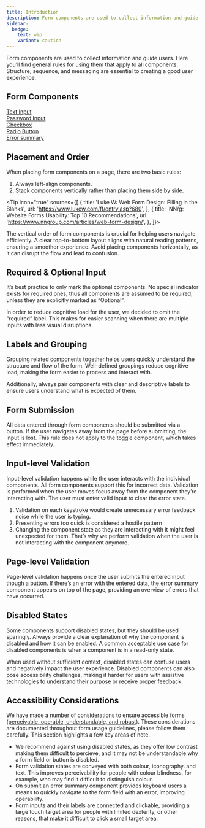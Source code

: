 ```yaml
---
title: Introduction
description: Form components are used to collect information and guide users. Here you’ll find general rules for using them that apply to all components. Structure, sequence, and messaging are essential to creating a good user experience.
sidebar:
  badge:
    text: wip
    variant: caution
---
```




Form components are used to collect information and guide users. Here you’ll find general rules for using them that apply to all components. Structure, sequence, and messaging are essential to creating a good user experience.

## Form Components

<div style="display: flex; flex-direction: column">
	<a href="text-input">Text Input</a>
	<a href="password-input">Password Input</a>
	<a href="checkbox">Checkbox</a>
	<a href="radio-button">Radio Button</a>
	<a href="error-summary">Error summary</a>
</div>

## Placement and Order

When placing form components on a page, there are two basic rules:

1.  Always left-align components.
2.  Stack components vertically rather than placing them side by side.

<PlacementOrderGuidlines brand={props.brand} />

<Tip
	icon="true"
	sources={[
		{
			title: 'Luke W: Web Form Design: Filling in the Blanks',
			url: 'https://www.lukew.com/ff/entry.asp?680',
		},
		{
			title: 'NN/g: Website Forms Usability: Top 10 Recommendations',
			url: 'https://www.nngroup.com/articles/web-form-design/',
		},
	]}>
	<p>
		The vertical order of form components is crucial for helping users navigate
		efficiently. A clear top-to-bottom layout aligns with natural reading
		patterns, ensuring a smoother experience. Avoid placing components
		horizontally, as it can disrupt the flow and lead to confusion.
	</p>
</Tip>

## Required & Optional Input

It’s best practice to only mark the optional components. No special indicator exists for required ones, thus all components are assumed to be required, unless they are explicitly marked as “Optional”.

<RequiredOptionalInput brand={props.brand} />

<Tip>
	<p>
		In order to reduce cognitive load for the user, we decided to omit the
		“required” label. This makes for easier scanning when there are multiple
		inputs with less visual disruptions.
	</p>
</Tip>

## Labels and Grouping

Grouping related components together helps users quickly understand the structure and flow of the form. Well-defined groupings reduce cognitive load, making the form easier to process and interact with.

<LabelsGrouping brand={props.brand} />

Additionally, always pair components with clear and descriptive labels to ensure users understand what is expected of them.

## Form Submission

All data entered through form components should be submitted via a button. If the user navigates away from the page before submitting, the input is lost. This rule does not apply to the toggle component, which takes effect immediately.

<FormSubmission brand={props.brand} />

## Input-level Validation

Input-level validation happens while the user interacts with the individual components. All form components support this for incorrect data. Validation is performed when the user moves focus away from the component they’re interacting with. The user must enter valid input to clear the error state.

<InputValidation brand={props.brand} />

<Tip>
	<ol>
		<li>
			Validation on each keystroke would create unnecessary error feedback noise
			while the user is typing.
		</li>
		<li>Presenting errors too quick is considered a hostile pattern</li>
		<li>
			Changing the component state as they are interacting with it might feel
			unexpected for them. That’s why we perform validation when the user is not
			interacting with the component anymore.
		</li>
	</ol>
</Tip>

## Page-level Validation

Page-level validation happens once the user submits the entered input though a button. If there’s an error with the entered data, the error summary component appears on top of the page, providing an overview of errors that have occurred.

<ErrorSummary brand={props.brand} />

## Disabled States

Some components support disabled states, but they should be used sparingly. Always provide a clear explanation of why the component is disabled and how it can be enabled. A common acceptable use case for disabled components is when a component is in a read-only state.

<DisabledStates brand={props.brand} />

<Tip>
	<p>
		When used without sufficient context, disabled states can confuse users and
		negatively impact the user experience. Disabled components can also pose
		accessibility challenges, making it harder for users with assistive
		technologies to understand their purpose or receive proper feedback.
	</p>
</Tip>

## Accessibility Considerations

We have made a number of considerations to ensure accessible forms ([perceivable, operable, understandable, and robust](https://www.w3.org/WAI/WCAG22/Understanding/intro#understanding-the-four-principles-of-accessibility)). These considerations are documented throughout form usage guidelines, please follow them carefully. This section highlights a few key areas of note.

- We recommend against using disabled states, as they offer low contrast making them difficult to percieve, and it may not be understandable why a form field or button is disabled.
- Form validation states are conveyed with both colour, iconography. and text. This improves perceivability for people with colour blindness, for example, who may find it difficult to distinguish colour.
- On submit an error summary component provides keyboard users a means to quickly navigate to the form field with an error, improving operability.
- Form inputs and their labels are connected and clickable, providing a large touch target area for people with limited dexterity, or other reasons, that make it difficult to click a small target area.
